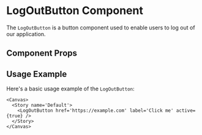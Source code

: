

<Meta of={LogOutButton} />

# LogOutButton Component

The `LogOutButton` is a button component used to enable users to log out of our application.

## Component Props

<Canvas of={LogOutButton.Default} />

<Controls />

## Usage Example

Here's a basic usage example of the `LogOutButton`:

```tsx
<Canvas>
  <Story name='Default'>
    <LogOutButton href='https://example.com' label='Click me' active={true} />
  </Story>
</Canvas>
```
